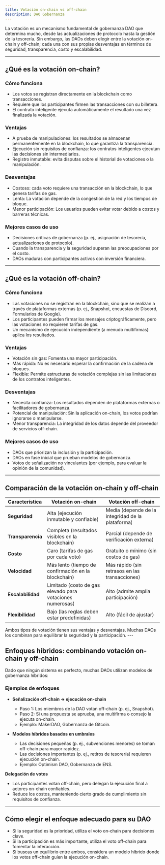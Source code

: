 ```yaml
---
title: Votación on-chain vs off-chain
description: DAO Gobernanza
---
```


La votación es un mecanismo fundamental de gobernanza DAO que determina mucho, desde las actualizaciones de protocolo hasta la gestión de la tesorería. Sin embargo, las DAOs deben elegir entre la votación on-chain y off-chain; cada una con sus propias desventajas en términos de seguridad, transparencia, costo y escalabilidad.

---

## ¿Qué es la votación on-chain?

### Cómo funciona
- Los votos se registran directamente en la blockchain como transacciones.
- Requiere que los participantes firmen las transacciones con su billetera.
- El contrato inteligente ejecuta automáticamente el resultado una vez finalizada la votación.

### Ventajas
- A prueba de manipulaciones: los resultados se almacenan permanentemente en la blockchain, lo que garantiza la transparencia.
- Ejecución sin requisitos de confianza: los contratos inteligentes ejecutan las decisiones sin intermediarios.
- Registro inmutable: evita disputas sobre el historial de votaciones o la manipulación.

### Desventajas
- Costoso: cada voto requiere una transacción en la blockchain, lo que genera tarifas de gas. 
- Lenta: La votación depende de la congestión de la red y los tiempos de bloque.
- Menor participación: Los usuarios pueden evitar votar debido a costos y barreras técnicas.

### Mejores casos de uso
- Decisiones críticas de gobernanza (p. ej., asignación de tesorería, actualizaciones de protocolo).
- Cuando la transparencia y la seguridad superan las preocupaciones por el costo.
- DAOs maduras con participantes activos con inversión financiera.

---

## ¿Qué es la votación off-chain?

### Cómo funciona
- Las votaciones no se registran en la blockchain, sino que se realizan a través de plataformas externas (p. ej., Snapshot, encuestas de Discord, Formularios de Google).
- Los participantes pueden firmar los mensajes criptográficamente, pero las votaciones no requieren tarifas de gas.
- Un mecanismo de ejecución independiente (a menudo multifirmas) aplica los resultados.

### Ventajas
- Votación sin gas: Fomenta una mayor participación.
- Más rápida: No es necesario esperar la confirmación de la cadena de bloques. 
- Flexible: Permite estructuras de votación complejas sin las limitaciones de los contratos inteligentes.

### Desventajas
- Necesita confianza: Los resultados dependen de plataformas externas o facilitadores de gobernanza.
- Potencial de manipulación: Sin la aplicación on-chain, los votos podrían ignorarse o manipularse.
- Menor transparencia: La integridad de los datos depende del proveedor de servicios off-chain.

### Mejores casos de uso
- DAOs que priorizan la inclusión y la participación.
- DAOs en fase inicial que prueban modelos de gobernanza.
- Votos de señalización no vinculantes (por ejemplo, para evaluar la opinión de la comunidad).

---

## Comparación de la votación on-chain y off-chain

| **Característica** | **Votación on-chain** | **Votación off-chain** |
|--------------------|--------------------|--------------------|
| **Seguridad** | Alta (ejecución inmutable y confiable) | Media (depende de la integridad de la plataforma) |
| **Transparencia** | Completa (resultados visibles en la blockchain) | Parcial (depende de verificación externa) |
| **Costo** | Caro (tarifas de gas por cada voto) | Gratuito o mínimo (sin costos de gas) |
| **Velocidad** | Más lento (tiempo de confirmación en la blockchain) | Más rápido (sin retrasos en las transacciones) |
| **Escalabilidad** | Limitado (costo de gas elevado para votaciones numerosas) | Alto (admite amplia participación) |
| **Flexibilidad** | Bajo (las reglas deben estar predefinidas) | Alto (fácil de ajustar) |

Ambos tipos de votación tienen sus ventajas y desventajas. Muchas DAOs los combinan para equilibrar la seguridad y la participación. ---

## Enfoques híbridos: combinando votación on-chain y off-chain

Dado que ningún sistema es perfecto, muchas DAOs utilizan modelos de gobernanza híbridos:

### Ejemplos de enfoques
- **Señalización off-chain → ejecución on-chain**
  - Paso 1: Los miembros de la DAO votan off-chain (p. ej., Snapshot).
  - Paso 2: Si una propuesta se aprueba, una multifirma o consejo la ejecuta on-chain.
  - Ejemplo: MakerDAO, Gobernanza de Gitcoin.

- **Modelos híbridos basados ​​en umbrales**
  - Las decisiones pequeñas (p. ej., subvenciones menores) se toman off-chain para mayor rapidez.
  - Las decisiones importantes (p. ej., retiros de tesorería) requieren ejecución on-chain.
  - Ejemplo: Optimism DAO, Gobernanza de ENS.

**Delegación de votos**
  - Los participantes votan off-chain, pero delegan la ejecución final a actores on-chain confiables.
  - Reduce los costos, manteniendo cierto grado de cumplimiento sin requisitos de confianza.

---

## Cómo elegir el enfoque adecuado para su DAO

- Si la seguridad es la prioridad, utiliza el voto on-chain para decisiones clave.
- Si la participación es más importante, utiliza el voto off-chain para fomentar la interacción.
- Si buscas un equilibrio entre ambos, considera un modelo híbrido donde los votos off-chain guíen la ejecución on-chain.